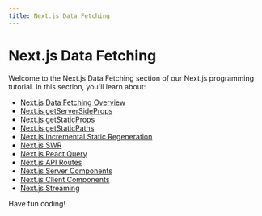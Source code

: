 ```yaml
---
title: Next.js Data Fetching
---
```


# Next.js Data Fetching

Welcome to the Next.js Data Fetching section of our Next.js programming tutorial. In this section, you'll learn about:

- [Next.js Data Fetching Overview](./0-nextjs-data-fetching-overview.mdx)
- [Next.js getServerSideProps](./1-nextjs-getserversideprops.mdx)
- [Next.js getStaticProps](./2-nextjs-getstaticprops.mdx)
- [Next.js getStaticPaths](./3-nextjs-getstaticpaths.mdx)
- [Next.js Incremental Static Regeneration](./4-nextjs-incremental-static-regeneration.mdx)
- [Next.js SWR](./5-nextjs-swr.mdx)
- [Next.js React Query](./6-nextjs-react-query.mdx)
- [Next.js API Routes](./7-nextjs-api-routes.mdx)
- [Next.js Server Components](./8-nextjs-server-components.mdx)
- [Next.js Client Components](./9-nextjs-client-components.mdx)
- [Next.js Streaming](./10-nextjs-streaming.mdx)

Have fun coding!